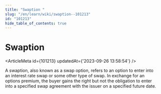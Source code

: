 ```yaml
---
title: "Swaption "
slug: "/en/learn/wiki/swaption--101213"
id: "101213"
hide_table_of_contents: true
---
```



# Swaption 

<ArticleMeta id={101213} updatedAt={'2023-09-26 13:58:54'} />
<div className='border-solid border-b border-t-0 my-4 border-[var(--ifm-color-gray-300)]' />

A swaption, also known as a swap option, refers to an option to enter into an interest rate swap or some other type of swap. In exchange for an options premium, the buyer gains the right but not the obligation to enter into a specified swap agreement with the issuer on a specified future date.
